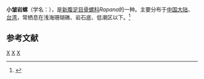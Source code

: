 {{Speciesbox
| taxon = Rapana bezoar 
| image = Rapana_bezoar_01.JPG
| binomial_authority = (Linnaeus, 1758)
}}
'''小皱岩螺'''（学名：''{{lang|la|Rapana bezoar}}''），是[[新腹足目|新腹足目]][[骨螺科|骨螺科]]''Rapana''的一种。主要分布于[[中国大陆|中国大陆]]、[[台湾|台湾]]，常栖息在浅海珊瑚礁、岩石底、低潮区以下。<ref>{{cite web|url=http://shell.sinica.edu.tw/chinese/shellbase_detail.php?science_no=931|title=国际贝库：小皱岩螺|publisher=台湾贝类资料库|accessdate=2009-08-11|archive-date=2016-03-04|archive-url=https://web.archive.org/web/20160304100426/http://shell.sinica.edu.tw/chinese/shellbase_detail.php?science_no=931|dead-url=no}}</ref>

== 参考文献 ==
{{reflist}}
{{Taxonbar|from=Q7293852}}
[[Category:_1758年描述的动物|X]]
[[Category:骨螺科|X]]
[[Category:_卡尔·林奈命名的生物分类|X]]